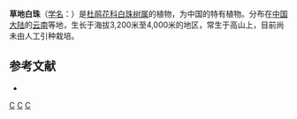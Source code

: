 {{Speciesbox 
| genus = Gaultheria
| species = praticola
| authority = [[吴征镒|C. Y. Wu]] ex [[徐廷志|T. Z. Hsu]]
}}
'''草地白珠'''（[[学名|学名]]：{{lang|la|''Gaultheria praticola''}}）是[[杜鹃花科|杜鹃花科]][[白珠树属|白珠树属]]的植物，为中国的特有植物。分布在[[中国大陆|中国大陆]]的[[云南|云南]]等地，生长于海拔3,200米至4,000米的地区，常生于高山上，目前尚未由人工引种栽培。

== 参考文献 ==
<div class="references-small">
* {{cite web| url =http://www.bioinfo.cn/db05/KmzwSpecies.php?action=view&id=23551| title =草地白珠| work =《中国高等植物数据库全库》| publisher =中国科学院微生物研究所| author =昆明植物研究所| accessdate =2009-02-25| deadurl =yes| archiveurl =https://web.archive.org/web/20160305052113/http://www.bioinfo.cn/db05/KmzwSpecies.php?action=view&id=23551| archivedate =2016-03-05}}
</div>
{{Taxonbar|from=Q15232238}}

[[Category:白珠树属|C]]
[[Category:中國特有植物|C]]
[[Category:云南植物|C]]